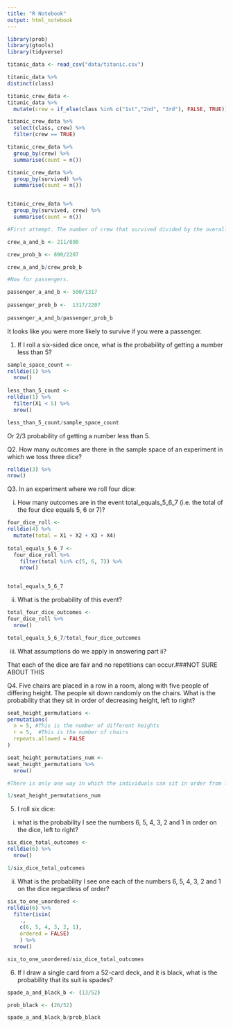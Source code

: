 ```yaml
---
title: "R Notebook"
output: html_notebook
---
```


```r
library(prob)
library(gtools)
library(tidyverse)

titanic_data <- read_csv("data/titanic.csv")
```

```r
titanic_data %>% 
distinct(class)
```


```r
titanic_crew_data <- 
titanic_data %>%
  mutate(crew = if_else(class %in% c("1st","2nd", "3rd"), FALSE, TRUE))

titanic_crew_data %>%
  select(class, crew) %>%
  filter(crew == TRUE)
```

```r
titanic_crew_data %>% 
  group_by(crew) %>% 
  summarise(count = n())

titanic_crew_data %>%
  group_by(survived) %>%
  summarise(count = n())


titanic_crew_data %>% 
  group_by(survived, crew) %>% 
  summarise(count = n())
```
```r
#First attempt. The number of crew that survived divided by the overall number of crew(Proportion of crew that survived). Then dividing this by the number of crew divided by all on board(Probability of being crew)

crew_a_and_b <- 211/890

crew_prob_b <- 890/2207

crew_a_and_b/crew_prob_b
```

```r
#Now for passengers. 

passenger_a_and_b <- 500/1317
  
passenger_prob_b <-  1317/2207
  
passenger_a_and_b/passenger_prob_b
```

It looks like you were more likely to survive if you were a passenger.

1. If I roll a six-sided dice once, what is the probability of getting a number less than 5?

```r
sample_space_count <-
rolldie(1) %>% 
  nrow()
  
less_than_5_count <-
rolldie(1) %>%
  filter(X1 < 5) %>% 
  nrow()

less_than_5_count/sample_space_count
```
Or 2/3 probability of getting a number less than 5.

Q2. How many outcomes are there in the sample space of an experiment in which we toss three dice?

```r
rolldie(3) %>% 
nrow()
```

Q3. In an experiment where we roll four dice:

i. How many outcomes are in the event total_equals_5_6_7 (i.e. the total of the four dice equals 5, 6 or 7)?

```r
four_dice_roll <-
rolldie(4) %>%
  mutate(total = X1 + X2 + X3 + X4)
  
total_equals_5_6_7 <-
  four_dice_roll %>%
    filter(total %in% c(5, 6, 7)) %>% 
    nrow()


total_equals_5_6_7
```

ii. What is the probability of this event?

```r
total_four_dice_outcomes <-
four_dice_roll %>%
  nrow()

total_equals_5_6_7/total_four_dice_outcomes
```

iii. What assumptions do we apply in answering part ii?

That each of the dice are fair and no repetitions can occur.###NOT SURE ABOUT THIS 


Q4. Five chairs are placed in a row in a room, along with five people of differing height. The people sit down randomly on the chairs. What is the probability that they sit in order of decreasing height, left to right? 

```r

seat_height_permutations <-
permutations(
  n = 5, #This is the number of different heights
  r = 5,  #This is the number of chairs
  repeats.allowed = FALSE
)

seat_height_permutations_num <-
seat_height_permutations %>%
  nrow()

#There is only one way in which the individuals can sit in order from left to right (although I think the 3-5 metre individuals may break their chairs!)

1/seat_height_permutations_num
```

5. I roll six dice:

i. what is the probability I see the numbers 6, 5, 4, 3, 2 and 1 in order on the dice, left to right?

```r

six_dice_total_outcomes <-
rolldie(6) %>% 
  nrow()

1/six_dice_total_outcomes
```

ii. What is the probability I see one each of the numbers 6, 5, 4, 3, 2 and 1 on the dice regardless of order?

```r
six_to_one_unordered <-
rolldie(6) %>%
  filter(isin(
    ., 
    c(6, 5, 4, 3, 2, 1),
    ordered = FALSE)
    ) %>%
  nrow()

six_to_one_unordered/six_dice_total_outcomes  
```

6. If I draw a single card from a 52-card deck, and it is black, what is the probability that its suit is spades?

```r
spade_a_and_black_b <- (13/52)

prob_black <- (26/52)

spade_a_and_black_b/prob_black
```


```r

```

